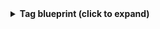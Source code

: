 <details>
<summary><b>Tag blueprint (click to expand)</b></summary>

```json showLineNumbers
{
  "identifier": "githubTag",
  "title": "Tag",
  "icon": "Github",
  "schema": {
    "properties": {
      "commit_sha": {
        "icon": "DefaultProperty",
        "type": "string",
        "title": "Commit sha"
      }
    },
    "required": []
  },
  "mirrorProperties": {},
  "calculationProperties": {},
  "aggregationProperties": {},
  "relations": {
    "repository": {
      "title": "Repository",
      "target": "githubRepository",
      "required": false,
      "many": false
    }
  }
}
```

</details>
